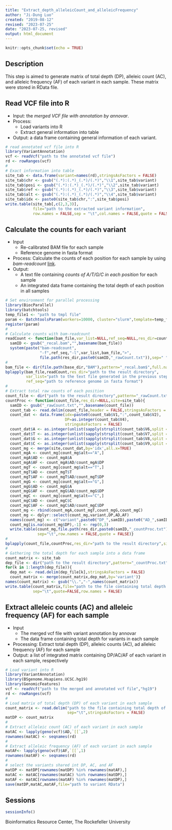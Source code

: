```yaml
---
title: "Extract_depth_alleleicCount_and_alleleicFrequency"
author: "Ji-Dung Luo"
created: "2019-08-12"
revised: "2023-07-25"
date: "2023-07-25, revised"
output: html_document
---
```


```r
knitr::opts_chunk$set(echo = TRUE)
```

## Description
This step is aimed to generate matrix of total depth (DP), alleleic count (AC), and alleleic frequency (AF) of each variant in each sample. These matrix were stored in RData file. 

## Read VCF file into R
* Input: the *merged VCF file with annotation by annovar*.
* Process:
  + Load variants into R
  + Extract general information into table
* Output: a data frame containing general information of each variant.
```r
# read annotated vcf file into R
library(VariantAnnotation)
vcf <- readVcf("path to the annotated vcf file")
rd <- rowRanges(vcf)
#
# Exact information into table
site_tab <- data.frame(variant=names(rd),stringsAsFactors = FALSE)
site_tab$chr <- gsub("(.*):(.*)_(.*)/(.*)","\\1",site_tab$variant)
site_tab$posi <- gsub("(.*):(.*)_(.*)/(.*)","\\2",site_tab$variant)
site_tab$ref <- gsub("(.*):(.*)_(.*)/(.*)","\\3",site_tab$variant)
site_tab$alt <- gsub("(.*):(.*)_(.*)/(.*)","\\4",site_tab$variant)
site_tab$idx <- paste0(site_tab$chr,":",site_tab$posi)
write.table(site_tab[,c(2,3,3)],
            file="path to the extracted variant information",
            row.names = FALSE,sep = "\t",col.names = FALSE,quote = FALSE)
```

## Calculate the counts for each variant
* Input
  + Re-calibrated BAM file for each sample
  + Reference genome in fasta format
* Process: Calculate the counts of each position for each sample by using *bam-readcount* [link](https://github.com/genome/bam-readcount).
* Output: 
  + A text file containing *counts of A/T/G/C in each position* for each sample
  + An integrated data frame containing the total depth of each position in all samples

```r
# Set environment for parallel processing
library(BiocParallel)
library(batchtools)
temp_file1 <- "path to tmpl file"
param <- BatchtoolsParam(workers=10000, cluster="slurm",template=temp_file1)
register(param)
#
# Calculate counts with bam-readcount
readCount <- function(bam_file,var_list=NULL,ref_seq=NULL,res_dir=count_dir){
  samID <- gsub("_recal.bam","",basename(bam_file))
  system(paste("bam-readcount",
               "-f",ref_seq,"-l",var_list,bam_file,">",
               file.path(res_dir,paste0(samID,"_rawCount.txt")),sep=" "))}
#
bam_file <- dir(file.path(base_dir,"BAM"),pattern="_recal.bam$",full.names = TRUE)
bplapply(bam_file,readCount,res_dir="path to the result directory",
         var_list="path to the text file generated in the previous step",
         ref_seq="path to reference genome in fasta format")
#
# Extract total raw counts of each position
count_file <- dir("path to the result directory",pattern="_rawCount.txt",full.names = TRUE)
countProc <- function(count_file,res_dir=NULL,site=site_tab){
  samID <- gsub("_rawCount.txt","",basename(count_file))
  count_tab <- read.delim(count_file,header = FALSE,stringsAsFactors = FALSE)
  count_dat <- data.frame(idx=paste0(count_tab$V1,":",count_tab$V2),
                          DP=as.integer(count_tab$V4),
                          stringsAsFactors = FALSE)
  count_dat$A <- as.integer(unlist(sapply(strsplit(count_tab$V6,split = ":"),"[",2)))
  count_dat$T <- as.integer(unlist(sapply(strsplit(count_tab$V7,split = ":"),"[",2)))
  count_dat$G <- as.integer(unlist(sapply(strsplit(count_tab$V8,split = ":"),"[",2)))
  count_dat$C <- as.integer(unlist(sapply(strsplit(count_tab$V9,split = ":"),"[",2)))
  count_mg <- merge(site,count_dat,by='idx',all.x=TRUE)
  count_mgA <- count_mg[count_mg$alt=="A",]
  count_mgA$AD <- count_mgA$A
  count_mgA$AF <- count_mgA$AD/count_mgA$DP
  count_mgT <- count_mg[count_mg$alt=="T",]
  count_mgT$AD <- count_mgT$T
  count_mgT$AF <- count_mgT$AD/count_mgT$DP
  count_mgG <- count_mg[count_mg$alt=="G",]
  count_mgG$AD <- count_mgG$A
  count_mgG$AF <- count_mgG$AD/count_mgG$DP
  count_mgC <- count_mg[count_mg$alt=="C",]
  count_mgC$AD <- count_mgC$C
  count_mgC$AF <- count_mgC$AD/count_mgC$DP
  count_mg <- rbind(count_mgA,count_mgT,count_mgG,count_mgC)
  count_mg <- dplyr::select(count_mg,variant,DP,AD,AF)
  names(count_mg) <- c("variant",paste0("DP_",samID),paste0("AD_",samID),paste0("AF_",samID))
  count_mg[is.na(count_mg$DP),-1] <- rep(0,3)
  write.table(count_mg,file.path(res_dir,paste0(samID,"_countProc.txt")),
              sep="\t",row.names = FALSE,quote = FALSE)}
#
bplapply(count_file,countProc,res_dir="path to the result directory",site=site_tab)
#
# Gathering the total depth for each sample into a data frame
count_matrix <- site_tab
dep_file <- dir("path to the result directory",pattern="_countProc.txt",full.names = TRUE)
for(k in 1:length(dep_file)){
  dep_mat <- read.delim(dep_file[k],stringsAsFactors = FALSE)
  count_matrix <- merge(count_matrix,dep_mat,by='variant')}
names(count_matrix) <- gsub("\\.","-",names(count_matrix))
write.table(count_matrix,file="path to the file containing total depth of each position for each sample",
            sep="\t",quote=FALSE,row.names = FALSE)
```

## Extract alleleic counts (AC) and alleleic frequency (AF) for each sample
* Input
  + The merged vcf file with variant annotation by annovar
  + The data frame containing total depth for variants in each sample
* Processing: Extract total depth (DP), alleleic counts (AC), ad alleleic frequency (AF) for each sample
* Output: a list of integrated matrix containing DP/AC/AF of each variant in each sample, respectively
```r
# Load variant into R
library(VariantAnnotation)
library(BSgenome.Hsapiens.UCSC.hg19)
library(GenomicFeatures)
vcf <- readVcf("path to the merged and annotated vcf file","hg19")
rd <- rowRanges(vcf)
#
# Load matrix of total depth (DP) of each variant in each sample
count_matrix <- read.delim("path to the file containing total depth of each position for each sample",
                           sep="\t",stringsAsFactors = FALSE)
matDP <- count_matrix
#
# Extract alleleic count (AC) of each variant in each sample
matAC <- lapply(geno(vcf)$AD,`[[`,2)
rownames(matAC) <- seqnames(rd)
#
# Extract alleleic frequency (AF) of each variant in each sample
matAF<- lapply(geno(vcf)$AF,`[[`,1)
rownames(matAF) <- seqnames(rd)
#
# select the variants shared int DP, AC, and AF
matDP <- matDP[rownames(matDP) %in% rownames(matAF),]
matAC <- matAC[rownames(matAC) %in% rownames(matDP),]
matAF <- matAC[rownames(matAF) %in% rownames(matDP),]
save(matDP,matAC,matAF,file="path to variant RData")

```

## Sessions
```r
sessionInfo()
```

Bioinformatics Resource Center, The Rockefeller University